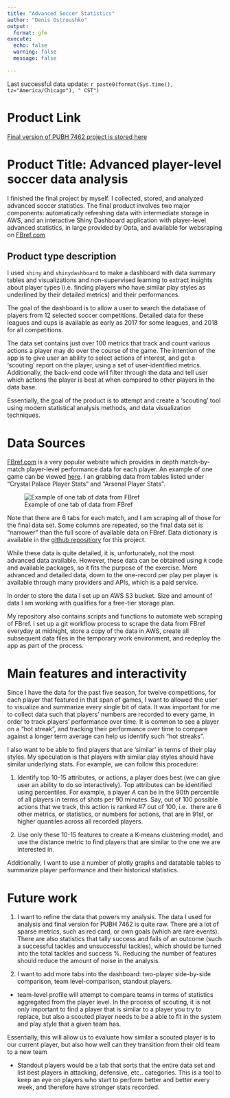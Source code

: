 ```yaml
---
title: "Advanced Soccer Statistics"
author: "Denis Ostroushko"
output:
  format: gfm
execute:
  echo: false
  warning: false
  message: false

---
```


<!-- gfm --> 

Last successful data update: `r paste0(format(Sys.time(), tz="America/Chicago"), " CST")`

# Product Link

[Final version of PUBH 7462 project is stored here](https://kexite.shinyapps.io/soccer_dashboard/)

<!--
# Obvious Data Fixes: 

1. Add match week as a variable. During the initial design I completely forgot to include it...

1.1 Add opponents: currently it is unknown who the opponent on the day was... but the data is available. Will be added in version 2.0 

2. Europa League and Conference League are not in the data, while UCL is... need to fix this issue, these are some of the best competitions 
to scout players 

3. Add transfer/market values of players and their salaries 
--> 

# Product Title: Advanced player-level soccer data analysis

I finished the final project by myself. I collected, stored, and analyzed advanced soccer statistics. 
The final product involves two major components: automatically refreshing data with intermediate storage in AWS, and 
an interactive Shiny Dashboard application with player-level advanced statistics, in large provided by Opta, 
and available for websraping on [FBref.com](https://fbref.com/en/)


## Product type description 

I used `shiny` and `shinydashboard` to make a dashboard with data summary tables and visualizations and 
non-supervised learning to extract insights about player types (i.e. finding players who have similar play styles as underlined by their detailed metrics) and their performances. 

The goal of the dashboard is to allow a user to search the database of players from 12 selected soccer competitions. 
Detailed data for these leagues and cups is available as early as 2017 for some leagues, and 2018 for all competitions. 

The data set contains just over 100 metrics that track and count various actions a player may do over the course of the game. 
The intention of the app is to give user an ability to select actions of interest, and get a 'scouting' report on the player,
using a set of user-identified metrics. Additionally, the back-end code will filter through the data and tell user which 
actions the player is best at when compared to other players in the data base. 

Essentially, the goal of the product is to attempt and create a 'scouting' tool using modern statistical analysis methods, and 
data visualization techniques. 

# Data Sources 

[FBref.com](https://fbref.com/en/) is a very popular website which provides in depth match-by-match player-level performance 
data for each player. An example of one game can be viewed [here](https://fbref.com/en/matches/e62f6e78/Crystal-Palace-Arsenal-August-5-2022-Premier-League).
I an grabbing data from tables listed under "Crystal Palace Player Stats" and "Arsenal Player Stats". 

![Example of one tab of data from FBref](/Users/denisostroushko/Desktop/R/GitRepos/soccer_dashboard/Data sample.png)



Note that there are 6 tabs for each match, and I am scraping all of those for the final data set. Some columns are repeated, 
so the final data set is "narrower" than the full score of available data on FBref. Data dictionary is available in the 
[github repositiory](https://github.com/denisostroushko1/soccer_dashboard/blob/main/FBref%20Advanced%20Soccer%20Data%20Disctionary.csv) for this project.  

While these data is quite detailed, it is, unfortunately, not the most advanced data available. However, these data can be 
obtained using `R` code and available packages, so it fits the purpose of the exercise. More advanced and detailed data, down
to the one-record per play per player is available through many providers and APIs, which is a paid service. 

In order to store the data I set up an AWS S3 bucket. Size and amount of data I am working with qualifies for a free-tier 
storage plan. 

My repository also contains scripts and functions to automate web scraping of FBref. I set up a git workflow process to 
scrape the data from FBref everyday at midnight, store a copy of the data in AWS, create all subsequent data files in the 
temporary work environment, and redeploy the app as part of the process. 

# Main features and interactivity

Since I have the data for the past five season, for twelve competitions, for each player that featured in that span of games, 
I want to allowed the user to visualize and summarize every single bit of data. It was important for me to collect data 
such that players' numbers are recorded to every game, in order to track players' performance over time. It is common to 
see a player on a "hot streak", and tracking their performance over time to compare against a longer term average can 
help us identify such "hot streaks". 

I also want to be able to find players that are 'similar' in terms of their play styles. My speculation is that 
players with similar play styles should have similar underlying stats. For example, we can follow this procedure: 

1. Identify top 10-15 attributes, or actions, a player does best (we can give user an ability to do so interactively). 
  Top attributes can be identified using percentiles. For example, a player $A$ can be in the 90th percentile of all players 
  in terms of shots per 90 minutes. Say, out of 100 possible actions that we track, this action is ranked #7 out of 100, i.e. 
  there are 6 other metrics, or statistics, or numbers for actions, that are in 91st, or higher quantiles across all recorded
  players. 
  
2. Use only these 10-15 features to create a K-means clustering model, and use the distance metric to find players that are 
  similar to the one we are interested in. 

Additionally, I want to use a number of plotly graphs and datatable tables to summarize player performance and their historical 
statistics. 

# Future work 

1. I want to refine the data that powers my analysis. The data I used for analysis and final version for PUBH 7462 is quite raw. 
There are a lot of sparse metrics, such as red card, or own goals (which are rare events). There are also statistics that 
tally success and fails of an outcome (such a successful tackles and unsuccessful tackles), which should be turned into the 
total tackles and success %. Reducing the number of features should reduce the amount of noise in the analysis. 

2. I want to add more tabs into the dashboard: two-player side-by-side comparison, team level-comparison, standout players. 

  * team-level profile will attempt to compare teams in terms of statistics aggregated from the player level. In the process of scouting, it is not only important to find a player that is similar to a player you try to replace, but also a scouted player needs
  to be a able to fit in the system and play style that a given team has. 
  
  Essentially, this will allow us to evaluate how similar a scouted player is to our current player, but also how well can they 
  transition from their old team to a new team 
  
  * Standout players would be a tab that sorts that the entire data set and list best players in attacking, defensive, etc.. 
  categories. This is a tool to keep an eye on players who start to perform better and better every week, and therefore have 
  stronger stats recorded. 

